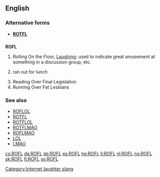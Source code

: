 ==English==

===Alternative forms===
* '''[[ROTFL]]'''

==={{initialism}}===
'''ROFL'''

# {{context|internet slang}} Rolling On the Floor, [[Laugh]]ing; used to indicate great amusement at something in a discussion group, etc.
# {{context|rare|dated}} ran out for lunch
# Reading Over Final Legislation
# Running Over Fat Lesbians

===See also===
* [[ROFLOL]]
* [[ROTFL]]
* [[ROTFLOL]]
* [[ROTFLMAO]]
* [[ROFLMAO]]
* [[LOL]]
* [[LMAO]]

[[Category:Internet laughter slang]]

[[cs:ROFL]]
[[da:ROFL]]
[[de:ROFL]]
[[es:ROFL]]
[[he:ROFL]]
[[li:ROFL]]
[[nl:ROFL]]
[[no:ROFL]]
[[sk:ROFL]]
[[fi:ROFL]]
[[sv:ROFL]]